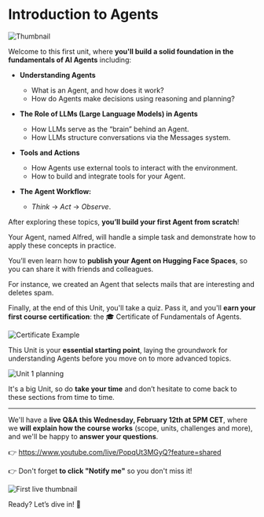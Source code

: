 # Introduction to Agents

<img src="https://huggingface.co/datasets/agents-course/course-images/resolve/main/en/unit1/thumbnail.jpg" alt="Thumbnail"/>

Welcome to this first unit, where **you'll build a solid foundation in the fundamentals of AI Agents** including:

- **Understanding Agents**  
  - What is an Agent, and how does it work?  
  - How do Agents make decisions using reasoning and planning?

- **The Role of LLMs (Large Language Models) in Agents**  
  - How LLMs serve as the “brain” behind an Agent.  
  - How LLMs structure conversations via the Messages system.

- **Tools and Actions**  
  - How Agents use external tools to interact with the environment.  
  - How to build and integrate tools for your Agent.

- **The Agent Workflow:** 
  - *Think* → *Act* → *Observe*.

After exploring these topics, **you’ll build your first Agent from scratch**! 

Your Agent, named Alfred, will handle a simple task and demonstrate how to apply these concepts in practice. 

You’ll even learn how to **publish your Agent on Hugging Face Spaces**, so you can share it with friends and colleagues.

For instance, we created an Agent that selects mails that are interesting and deletes spam.

<!-- Todo: Add space -->

Finally, at the end of this Unit, you'll take a quiz. Pass it, and you'll **earn your first course certification**: the 🎓 Certificate of Fundamentals of Agents.

<img src="https://huggingface.co/datasets/agents-course/course-images/resolve/main/en/unit1/certificate-example.jpg" alt="Certificate Example"/>

This Unit is your **essential starting point**, laying the groundwork for understanding Agents before you move on to more advanced topics.

<img src="https://huggingface.co/datasets/agents-course/course-images/resolve/main/en/unit1/whiteboard-no-check.jpg" alt="Unit 1 planning"/>

It's a big Unit, so do **take your time** and don’t hesitate to come back to these sections from time to time.

---

We'll have a **live Q&A this Wednesday, February 12th at 5PM CET**, where we **will explain how the course works** (scope, units, challenges and more), and we'll be happy to **answer your questions**.

👉 https://www.youtube.com/live/PopqUt3MGyQ?feature=shared

👉 Don't forget **to click "Notify me"** so you don't miss it!

<img src="https://huggingface.co/datasets/agents-course/course-images/resolve/main/en/communication/live1.jpg" alt="First live thumbnail"/> 

Ready? Let’s dive in! 🚀
